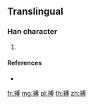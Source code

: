{{character info/new}}
==Translingual==

===Han character===
{{Han char|rn=113|rad=示|as=10|sn=15|four=|canj=IFIBI}}

# {{defn|Han|sort=示10}}

====References====
* {{Han ref|kx=0846.091|hdz=42406.121|uh=79A3|ud=31139}}

[[fr:禣]]
[[mg:禣]]
[[pl:禣]]
[[th:禣]]
[[zh:禣]]